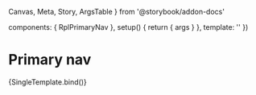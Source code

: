   Canvas,
  Meta,
  Story,
  ArgsTable
} from '@storybook/addon-docs'


  components: { RplPrimaryNav },
  setup() {
    return { args }
  },
  template: '<RplPrimaryNav v-bind="args" />'
})

<Meta
  title='WIP/Components/Primary nav'
  component={RplPrimaryNav}
/>

# Primary nav

<ArgsTable of={RplPrimaryNav} />

<Canvas>
  <Story
    name='Primary nav'
    play={a11yStoryCheck}
    args={{
      primaryLogo: {
        href: '#',
        src: primaryLogo,
        altText: 'Primary logo alt text'
      },
      secondaryLogo: {
        href: '#',
        src: secondaryLogo,
        altText: 'Secondary logo alt text'
      },
      items: [
        { text: 'First level A', href: '#', items: [
          { text: 'Second level A', href: '#', items: [
            { text: 'Third level A link with some text that will need to wrap', href: '#', items: [
              { text: 'Fourth level A', href: '#' }
            ]}
          ]},
          { text: 'Second level C', href: '#' },
          { text: 'Second level D', href: '#' },
          { text: 'Second level E', href: '#' },
          { text: 'Second level F', href: '#' },
          { text: 'Second level G', href: '#' },
          { text: 'Second level H', href: '#' },
          { text: 'Second level I', href: '#' },
          { text: 'Second level J', href: '#' },
          { text: 'Second level K', href: '#' },
          { text: 'Second level L', href: '#' },
          { text: 'Second level M', href: '#' },
          { text: 'Second level N', href: '#' }
        ]},
        { text: 'First level B will go over two lines', href: '#', items: [
          { text: 'Second level', href: '#', items: [
            { text: 'Third level link with some text that will need to wrap', href: '#', items: [
              { text: 'Fourth level', href: '#' }
            ]}
          ]},
          { text: 'Second level', href: '#' },
          { text: 'Second level', href: '#' }
        ]},
        { text: 'First level C', href: '#' },
        { text: 'First level D', href: '#', items: [
          { text: 'Second level', href: '#', items: [
            { text: 'Third level link with some text that will need to wrap', href: '#', items: [
              { text: 'Fourth level', href: '#' }
            ]}
          ]},
          { text: 'Second level', href: '#' },
          { text: 'Second level', href: '#' }
        ]},
      ]
    }}
  >
    {SingleTemplate.bind()}
  </Story>
</Canvas>
